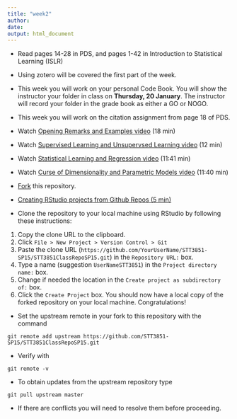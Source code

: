 ```yaml
---
title: "week2"
author: 
date: 
output: html_document
---
```


* Read pages 14-28 in PDS, and pages 1-42 in Introduction to Statistical Learning (ISLR)

* Using zotero will be covered the first part of the week.

* This week you will work on your personal Code Book.  You will show the instructor your folder in class on **Thursday, 20 January**.  The instructor will record your folder in the grade book as either a GO or NOGO.  

* This week you will work on the citation assignment from page 18 of PDS.

* Watch [Opening Remarks and Examples video](https://www.youtube.com/watch?v=2wLfFB_6SKI) (18 min)

* Watch [Supervised Learning and Unsupervsed Learning video](https://www.youtube.com/watch?v=LvaTokhYnDw) (12 min)

* Watch [Statistical Learning and Regression video](https://www.youtube.com/watch?v=WjyuiK5taS8) (11:41 min)

* Watch [Curse of Dimensionality and Parametric Models video](https://www.youtube.com/watch?v=UvxHOkYQl8g) (11:40 min)


* [Fork](https://help.github.com/articles/fork-a-repo/) this repository.  

* [Creating RStudio projects from Github Repos (5 min)](https://www.youtube.com/watch?v=YxZ8J2rqhEM) 

* Clone the repository to your local machine using RStudio by following these instructions:
1. Copy the clone URL to the clipboard.
2. Click `File > New Project > Version Control > Git`
3. Paste the clone URL (`https://github.com/YourUserName/STT3851-SP15/STT3851ClassRepoSP15.git`) in the `Repository URL:` box.
4. Type a name (suggestion `UserNameSTT3851`) in the `Project directory name:` box.
5. Change if needed the location in the `Create project as subdirectory of:` box.
6. Click the `Create Project` box.  You should now have a local copy of the forked repository on your local machine.  Congratulations!  

* Set the upstream remote in your fork to this repository with the command
```
git remote add upstream https://github.com/STT3851-SP15/STT3851ClassRepoSP15.git
```
* Verify with
```
git remote -v
```
* To obtain updates from the upstream repository type
```
git pull upstream master
```
* If there are conflicts you will need to resolve them before proceeding.